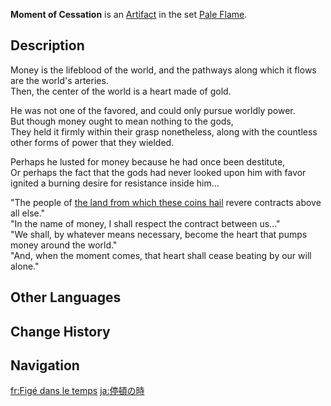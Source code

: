 {{Artifact Infobox
|image = Item Moment of Cessation.png
|set   = Pale Flame
|piece = Sands of Eon
}}
{{Description|A pocket watch with a cover that cannot be opened. Yet it ticks and tocks away, following the inexorable flow of time.}}
'''Moment of Cessation''' is an [[Artifact]] in the set [[Pale Flame]].

==Description==
Money is the lifeblood of the world, and the pathways along which it flows are the world's arteries.<br />Then, the center of the world is a heart made of gold.

He was not one of the favored, and could only pursue worldly power.<br />But though money ought to mean nothing to the gods,<br />They held it firmly within their grasp nonetheless, along with the countless other forms of power that they wielded.

Perhaps he lusted for money because he had once been destitute,<br />Or perhaps the fact that the gods had never looked upon him with favor ignited a burning desire for resistance inside him...

"The people of [[Liyue|the land from which these coins hail]] revere contracts above all else."<br />"In the name of money, I shall respect the contract between us..."<br />"We shall, by whatever means necessary, become the heart that pumps money around the world."<br />"And, when the moment comes, that heart shall cease beating by our will alone."

==Other Languages==
{{Other Languages
|en      = Moment of Cessation
|zhs     = 停摆之刻
|zhs_rm  = Tíngbǎi zhī Kè
|zht     = 停擺之刻
|zht_rm  = Tíngbǎi zhī Kè
|zh_tl   = Moment of Cessation
|ja      = 停頓の時
|ja_rm   = Teiton no Toki
|ja_tl   = Moment of Deadlock
|ko      = 정지된 시간
|ko_rm   = Jeongjidoen Sigan
|ko_tl   = Stopped Time
|es      = Momento de Cese
|es_tl   = Moment of Cessation
|fr      = Figé dans le temps
|fr_tl   = Frozen in Time
|ru      = Замершее мгновение
|ru_tl   = Motionless Moment
|th      = Moment of Cessation
|vi      = Đồng Hồ Ngưng Đọng
|vi_tl   = 
|de      = Uhr des Stillstands
|de_tl   = Clock of Stagnation
|id      = Moment of Cessation
|pt      = Momento de Cessação
|pt_tl   = 
|tr      = Donmuş Zaman
|tr_tl   = 
|it      = Tempo sospeso
|it_tl   = 
}}

==Change History==
{{Change History|1.5}}

==Navigation==
{{Artifact Set Navbox|Pale Flame}}

[[fr:Figé dans le temps]]
[[ja:停頓の時]]